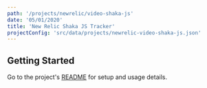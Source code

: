 ```yaml
---
path: '/projects/newrelic/video-shaka-js'
date: '05/01/2020'
title: 'New Relic Shaka JS Tracker'
projectConfig: 'src/data/projects/newrelic-video-shaka-js.json'
---
```


## Getting Started

Go to the project's [README](https://github.com/newrelic/video-shaka-js#readme) for setup and usage details.
